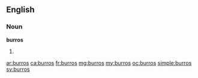 ==English==

===Noun===
'''burros'''

# {{plural of|burro}}

[[ar:burros]]
[[ca:burros]]
[[fr:burros]]
[[mg:burros]]
[[my:burros]]
[[oc:burros]]
[[simple:burros]]
[[sv:burros]]
